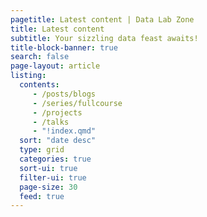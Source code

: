 ```yaml
---
pagetitle: Latest content | Data Lab Zone
title: Latest content
subtitle: Your sizzling data feast awaits!  
title-block-banner: true
search: false
page-layout: article  
listing:
  contents: 
     - /posts/blogs
     - /series/fullcourse
     - /projects
     - /talks
     - "!index.qmd"
  sort: "date desc"
  type: grid
  categories: true
  sort-ui: true
  filter-ui: true
  page-size: 30
  feed: true
---
```

